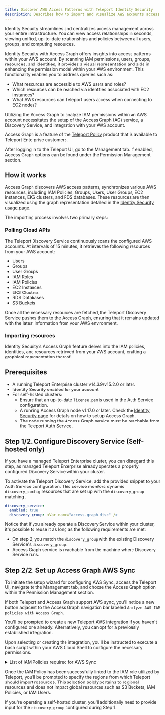 ```yaml
---
title: Discover AWS Access Patterns with Teleport Identity Security
description: Describes how to import and visualize AWS accounts access patterns using Identity Security and Access Graph.
---
```


Identity Security streamlines and centralizes access management across your entire infrastructure. You can view access relationships in seconds,
viewing unified, up-to-date relationships and policies between all users, groups, and computing resources.

Identity Security with Access Graph offers insights into access patterns within your AWS account. By scanning IAM
permissions, users, groups, resources, and identities, it provides a visual representation and aids in
enhancing the permission model within your AWS environment. This functionality enables you to address queries such as:

- What resources are accessible to AWS users and roles?
- Which resources can be reached via identities associated with EC2 instances?
- What AWS resources can Teleport users access when connecting to EC2 nodes?

Utilizing the Access Graph to analyze IAM permissions within an AWS account necessitates the setup of the Access Graph (AG)
service, a Discovery Service, and integration with your AWS account.

Access Graph is a feature of the [Teleport Policy](https://goteleport.com/platform/policy/) product that is 
available to Teleport Enterprise customers.

After logging in to the Teleport UI, go to the Management tab. If enabled, 
Access Graph options can be found under the Permission Management section.

## How it works

Access Graph discovers AWS access patterns, synchronizes various AWS resources,
including IAM Policies, Groups, Users, User Groups, EC2 instances, EKS clusters, and RDS databases. 
These resources are then visualized using the graph representation detailed in the
[Identity Security usage page](../policy-how-to-use.mdx).

The importing process involves two primary steps:

### Polling Cloud APIs

The Teleport Discovery Service continuously scans the configured AWS accounts. 
At intervals of 15 minutes, it retrieves the following resources from your AWS account:

- Users
- Groups
- User Groups
- IAM Roles
- IAM Policies
- EC2 Instances
- EKS Clusters
- RDS Databases
- S3 Buckets

Once all the necessary resources are fetched, the Teleport Discovery Service pushes them to the 
Access Graph, ensuring that it remains updated with the latest information from your AWS environment.

### Importing resources

Identity Security’s Access Graph feature delves into the IAM policies, identities,
and resources retrieved from your AWS account, crafting a
graphical representation thereof.


## Prerequisites

- A running Teleport Enterprise cluster v14.3.9/v15.2.0 or later.
- Identity Security enabled for your account.
- For self-hosted clusters:
  - Ensure that an up-to-date `license.pem` is used in the Auth Service configuration.
  - A running Access Graph node v1.17.0 or later.
Check the [Identity Security page](../teleport-policy.mdx) for details on
how to set up Access Graph.
  - The node running the Access Graph service must be reachable from the Teleport Auth Service.

## Step 1/2. Configure Discovery Service (Self-hosted only)

<Admonition type="warning">

If you have a managed Teleport Enterprise cluster, you can disregard
this step, as managed Teleport Enterprise already operates a properly configured 
Discovery Service within your cluster.
</Admonition>

To activate the Teleport Discovery Service,
add the provided snippet to your Auth Service configuration. 
This service monitors dynamic `discovery_config` resources
that are set up with the `discovery_group` matching 
<Var name="access-graph-disc" />.


```yaml
discovery_service:
  enabled: true
  discovery_group: <Var name="access-graph-disc" />
```

Notice that if you already operate a Discovery Service within your cluster,
it's possible to reuse it as long as the following requirements are met:

- On step 2, you match the `discovery_group` with the existing Discovery Service's
`discovery_group`.
- Access Graph service is reachable from the machine where Discovery Service runs.

## Step 2/2. Set up Access Graph AWS Sync

To initiate the setup wizard for configuring AWS Sync, access the Teleport UI,
navigate to the Management tab, and choose the Access Graph option within the
Permission Management section.

If both Teleport and Access Graph support AWS sync, you'll notice a new button
adjacent to the Access Graph navigation bar labeled `Analyze AWS IAM policies with Access Graph`.

You'll be prompted to create a new Teleport AWS integration if you haven't configured
one already. Alternatively, you can opt for a previously established integration.

Upon selecting or creating the integration, you'll be instructed to execute a
bash script within your AWS Cloud Shell to configure the necessary permissions.

<details>
<summary>List of IAM Policies required for AWS Sync</summary>

The policy is designed with a set of read-only actions, enabling Teleport
to access and retrieve information from resources within your AWS Account.

The IAM policy includes the following directives:


```json
{
  "Version": "2012-10-17",
  "Statement": [
    {
      "Effect": "Allow",
      "Action": [
        "ec2:DescribeInstances",
        "ec2:DescribeImages",
        "ec2:DescribeTags",
        "ec2:DescribeSnapshots",
        "ec2:DescribeKeyPairs",

        "eks:ListClusters",
        "eks:DescribeCluster",
        "eks:ListAccessEntries",
        "eks:ListAccessPolicies",
        "eks:ListAssociatedAccessPolicies",
        "eks:DescribeAccessEntry",

        "rds:DescribeDBInstances",
        "rds:DescribeDBClusters",
        "rds:ListTagsForResource",
        "rds:DescribeDBProxies",

        "dynamodb:ListTables",
        "dynamodb:DescribeTable",

        "redshift:DescribeClusters",
        "redshift:Describe*",

        "s3:ListAllMyBuckets",
        "s3:GetBucketPolicy",
        "s3:ListBucket",
        "s3:GetBucketLocation",
        "s3:GetBucketTagging",
        "s3:GetBucketPolicyStatus",
        "s3:GetBucketAcl",

        "iam:ListUsers",
        "iam:GetUser",
        "iam:ListRoles",
        "iam:ListGroups",
        "iam:ListPolicies",
        "iam:ListGroupsForUser",
        "iam:ListInstanceProfiles",
        "iam:ListUserPolicies",
        "iam:GetUserPolicy",
        "iam:ListAttachedUserPolicies",
        "iam:ListGroupPolicies",
        "iam:GetGroupPolicy",
        "iam:ListAttachedGroupPolicies",
        "iam:GetPolicy",
        "iam:GetPolicyVersion",
        "iam:ListRolePolicies",
        "iam:ListAttachedRolePolicies",
        "iam:GetRolePolicy",
        "iam:ListSAMLProviders",
        "iam:GetSAMLProvider",
        "iam:ListOpenIDConnectProviders",
        "iam:GetOpenIDConnectProvider"
      ],
      "Resource": "*"
    }
  ]
}

```
</details>


Once the IAM Policy has been successfully linked to the IAM role
utilized by Teleport, you'll be prompted to specify the regions from
which Teleport should import resources. This selection solely pertains
to regional resources and does not impact global resources such as S3
Buckets, IAM Policies, or IAM Users.

If you're operating a self-hosted cluster, you'll additionally need to
provide input for the `discovery_group` configured during Step 1.

